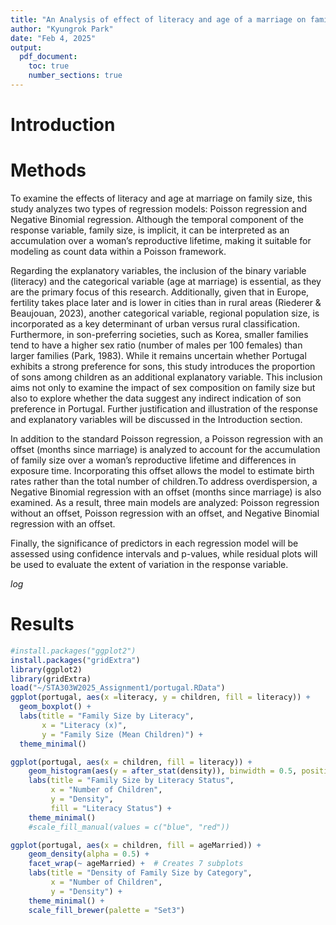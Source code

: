 ```yaml
---
title: "An Analysis of effect of literacy and age of a marriage on family size using Portual data"
author: "Kyungrok Park"
date: "Feb 4, 2025"
output:
  pdf_document:
    toc: true
    number_sections: true
---
```


# Introduction

# Methods

To examine the effects of literacy and age at marriage on family size, this study analyzes two types of regression models: Poisson regression and Negative Binomial regression. Although the temporal component of the response variable, family size, is implicit, it can be interpreted as an accumulation over a woman's reproductive lifetime, making it suitable for modeling as count data within a Poisson framework.

Regarding the explanatory variables, the inclusion of the binary variable (literacy) and the categorical variable (age at marriage) is essential, as they are the primary focus of this research. Additionally, given that in Europe, fertility takes place later and is lower in cities than in rural areas (Riederer & Beaujouan, 2023), another categorical variable, regional population size, is incorporated as a key determinant of urban versus rural classification. Furthermore, in son-preferring societies, such as Korea, smaller families tend to have a higher sex ratio (number of males per 100 females) than larger families (Park, 1983). While it remains uncertain whether Portugal exhibits a strong preference for sons, this study introduces the proportion of sons among children as an additional explanatory variable. This inclusion aims not only to examine the impact of sex composition on family size but also to explore whether the data suggest any indirect indication of son preference in Portugal. Further justification and illustration of the response and  explanatory variables will be discussed in the Introduction section.

In addition to the standard Poisson regression, a Poisson regression with an offset (months since marriage) is analyzed to account for the accumulation of family size over a woman's reproductive lifetime and differences in exposure time. Incorporating this offset allows the model to estimate birth rates rather than the total number of children.To address overdispersion, a Negative Binomial regression with an offset (months since marriage) is also examined. As a result, three main models are analyzed: Poisson regression without an offset, Poisson regression with an offset, and Negative Binomial regression with an offset.

Finally, the significance of predictors in each regression model will be assessed using confidence intervals and p-values, while residual plots will be used to evaluate the extent of variation in the response variable.

$log$

# Results

```r
#install.packages("ggplot2")
install.packages("gridExtra")
library(ggplot2)
library(gridExtra)
load("~/STA303W2025_Assignment1/portugal.RData")
ggplot(portugal, aes(x =literacy, y = children, fill = literacy)) +
  geom_boxplot() +
  labs(title = "Family Size by Literacy",
       x = "Literacy (x)",
       y = "Family Size (Mean Children)") +
  theme_minimal() 


```

```r
ggplot(portugal, aes(x = children, fill = literacy)) +
    geom_histogram(aes(y = after_stat(density)), binwidth = 0.5, position = "dodge", color = "black") +  # Default counts
    labs(title = "Family Size by Literacy Status",
         x = "Number of Children",
         y = "Density",
         fill = "Literacy Status") +
    theme_minimal() 
    #scale_fill_manual(values = c("blue", "red"))

```

```r
ggplot(portugal, aes(x = children, fill = ageMarried)) +
    geom_density(alpha = 0.5) +
    facet_wrap(~ ageMarried) +  # Creates 7 subplots
    labs(title = "Density of Family Size by Category",
         x = "Number of Children",
         y = "Density") +
    theme_minimal() +
    scale_fill_brewer(palette = "Set3")

```
